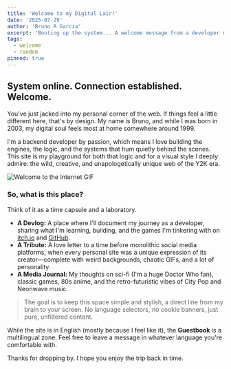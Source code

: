 ```yaml
---
title: 'Welcome to my Digital Lair!'
date: '2025-07-29'
author: 'Bruno R Garcia'
excerpt: 'Booting up the system... A welcome message from a developer nostalgic for an era he never knew.'
tags:
  - welcome
  - random
pinned: true
---
```


## System online. Connection established. Welcome.

You've just jacked into my personal corner of the web. If things feel a little different here, that's by design. My name is Bruno, and while I was born in 2003, my digital soul feels most at home somewhere around 1999.

I'm a backend developer by passion, which means I love building the engines, the logic, and the systems that hum quietly behind the scenes. This site is my playground for both that logic and for a visual style I deeply admire: the wild, creative, and unapologetically unique web of the Y2K era.

<div style={{ textAlign: 'center', margin: '30px 0' }}>
  <Image 
    src="/images/welcomePostGif.gif" 
    alt="Welcome to the Internet GIF"
    width={400} 
    height={150} 
    unoptimized={true}
  />
</div>

### So, what is this place?

Think of it as a time capsule and a laboratory.

- **A Devlog:** A place where I'll document my journey as a developer, sharing what I'm learning, building, and the games I'm tinkering with on [itch.io](https://ykkos2.itch.io/) and [GitHub](https://github.com/brunoydev).
- **A Tribute:** A love letter to a time before monolithic social media platforms, when every personal site was a unique expression of its creator—complete with weird backgrounds, chaotic GIFs, and a lot of personality.
- **A Media Journal:** My thoughts on sci-fi (I'm a huge Doctor Who fan), classic games, 80s anime, and the retro-futuristic vibes of City Pop and Neonwave music.

> The goal is to keep this space simple and stylish, a direct line from my brain to your screen. No language selectors, no cookie banners, just pure, unfiltered content.

While the site is in English (mostly because I feel like it), the **Guestbook** is a multilingual zone. Feel free to leave a message in whatever language you're comfortable with.

Thanks for dropping by. I hope you enjoy the trip back in time.